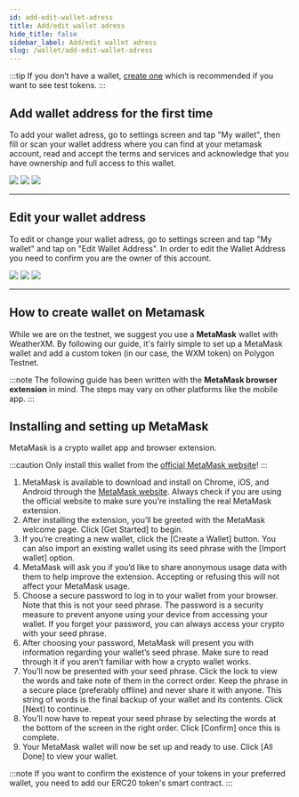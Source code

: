 ```yaml
---
id: add-edit-wallet-adress
title: Add/edit wallet adress
hide_title: false
sidebar_label: Add/edit wallet adress
slug: /wallet/add-edit-wallet-adress
---
```



:::tip
If you don’t have a wallet, [create one](/wallet/add-edit-wallet#how-to-create-wallet-on-metamask) which is recommended if you want to see test tokens.
:::


## Add wallet address for the first time  

To add your wallet adress, go to settings screen and tap "My wallet", then fill or scan your wallet address where you can find at your metamask account, read and accept the terms and services and acknowledge that you have ownership and full access to this wallet.

<div class="explanation small-big">
    <img src={useBaseUrl("img/wallet/new-wallet-address-empty.svg")} />
    <img src={useBaseUrl("img/wallet/new-wallet-address-screen-scan-QR.svg")} />
    <img src={useBaseUrl("img/wallet/new-wallet-address-screen-filled.svg")} />
</div>

<hr/>

## Edit your wallet address

To edit or change your wallet adress, go to settings screen and tap "My wallet" and tap on "Edit Wallet Address". In order to edit the Wallet Address you need to confirm you are the owner of this account. 

<div class="explanation small-big">
    <img src={useBaseUrl("img/wallet/new-wallet-address-screen-filled-and-saved.svg")} />
    <img src={useBaseUrl("img/wallet/new-wallet-address-screen-confirm-wallet-addition.svg")} />
    <img src={useBaseUrl("img/wallet/new-wallet-address-screen-confirm-and-save.svg")} />
</div>

<hr/>



## How to create wallet on Metamask

While we are on the testnet, we suggest you use a **MetaMask** wallet with WeatherXM. By following our guide, it's
fairly simple to set up a MetaMask wallet and add a custom token (in our case, the WXM token) on Polygon Testnet.

:::note
The following guide has been written with the **MetaMask browser extension** in mind.
The steps may vary on other platforms like the mobile app.
:::

## Installing and setting up MetaMask

MetaMask is a crypto wallet app and browser extension.

:::caution
Only install this wallet from the [official MetaMask website](https://metamask.io/download/)!
:::

1. MetaMask is available to download and install on Chrome, iOS, and Android through the [MetaMask website](https://metamask.io/download/).
Always check if you are using the official website to make sure you’re installing the real MetaMask extension.
1. After installing the extension, you’ll be greeted with the MetaMask welcome page. Click [Get Started] to begin.
1. If you’re creating a new wallet, click the [Create a Wallet] button. You can also import an existing wallet using its seed phrase with the [Import wallet] option.
1. MetaMask will ask you if you’d like to share anonymous usage data with them to help improve the extension. Accepting or refusing this will not affect your MetaMask usage.
1. Choose a secure password to log in to your wallet from your browser. Note that this is not your seed phrase. The password is a security measure to prevent anyone using your device from accessing your wallet.
  If you forget your password, you can always access your crypto with your seed phrase.
1. After choosing your password, MetaMask will present you with information regarding your wallet’s seed phrase. Make sure to read through it if you aren’t familiar with how a crypto wallet works.
1. You’ll now be presented with your seed phrase. Click the lock to view the words and take note of them in the correct order. Keep the phrase in a secure place (preferably offline) and never share it with anyone.
  This string of words is the final backup of your wallet and its contents. Click [Next] to continue.
1. You’ll now have to repeat your seed phrase by selecting the words at the bottom of the screen in the right order. Click [Confirm] once this is complete.
1. Your MetaMask wallet will now be set up and ready to use. Click [All Done] to view your wallet.

:::note
If you want to confirm the existence of your tokens in your preferred wallet, you need to add our ERC20 token's smart contract.
:::